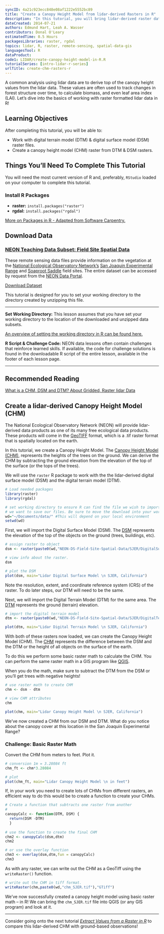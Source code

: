 ```yaml
---
syncID: 4a21c923ecc848e08af1222e5552bc89
title: "Create a Canopy Height Model from lidar-derived Rasters in R"
description: "In this tutorial, you will bring lidar-derived raster data (DSM and DTM) into R to create a canopy height model (CHM)."
dateCreated: 2014-07-21
authors: Edmund Hart, Leah A. Wasser
contributors: Donal O'Leary
estimatedTime: 0.5 Hours
packagesLibraries: raster, rgdal
topics: lidar, R, raster, remote-sensing, spatial-data-gis
languagesTool: R
dataProduct:
code1: LIDAR/create-canopy-height-model-in-R.R
tutorialSeries: [intro-lidar-r-series]
urlTitle: create-chm-rasters-r
---
```



A common analysis using lidar data are to derive top of the canopy height values 
from the lidar data. These values are often used to track changes in forest 
structure over time, to calculate biomass, and even leaf area index (LAI). Let's 
dive into the basics of working with raster formatted lidar data in R! 

<div id="ds-objectives" markdown="1">

## Learning Objectives

After completing this tutorial, you will be able to:

* Work with digital terrain model (DTM) & digital surface model (DSM) raster files. 
* Create a canopy height model (CHM) raster from DTM & DSM rasters. 

 
## Things You’ll Need To Complete This Tutorial
You will need the most current version of R and, preferably, `RStudio` loaded 
on your computer to complete this tutorial.

### Install R Packages

* **raster:** `install.packages("raster")`
* **rgdal:** `install.packages("rgdal")`

<a href="https://www.neonscience.org/packages-in-r" target="_blank">More on Packages in R - Adapted from Software Carpentry.</a>

## Download Data
<h3> <a href="https://ndownloader.figshare.com/files/7907590"> NEON Teaching Data Subset: Field Site Spatial Data</a></h3>

These remote sensing data files provide information on the vegetation at the 
<a href="https://www.neonscience.org/" target="_blank"> National Ecological Observatory Network's</a> 
<a href="https://www.neonscience.org/field-sites/field-sites-map/SJER" target="_blank"> San Joaquin Experimental Range</a> 
and 
<a href="https://www.neonscience.org/field-sites/field-sites-map/SOAP" target="_blank"> Soaproot Saddle</a> 
field sites. The entire dataset can be accessed by request from the 
<a href="http://data.neonscience.org" target="_blank"> NEON Data Portal</a>.

<a href="https://ndownloader.figshare.com/files/7907590" class="link--button link--arrow">
Download Dataset</a>




This tutorial is designed for you to set your working directory to the directory
created by unzipping this file.

****

**Set Working Directory:** This lesson assumes that you have set your working 
directory to the location of the downloaded and unzipped data subsets. 

<a href="https://www.neonscience.org/set-working-directory-r" target="_blank"> An overview
of setting the working directory in R can be found here.</a>

**R Script & Challenge Code:** NEON data lessons often contain challenges that reinforce 
learned skills. If available, the code for challenge solutions is found in the
downloadable R script of the entire lesson, available in the footer of each lesson page.


***

## Recommended Reading
<a href="https://www.neonscience.org/chm-dsm-dtm-gridded-lidar-data" target="_blank">
What is a CHM, DSM and DTM? About Gridded, Raster lidar Data</a>

</div>

## Create a lidar-derived Canopy Height Model (CHM)

The National Ecological Observatory Network (NEON) will provide lidar-derived 
data products as one of its many free ecological data products. These products 
will come in the 
<a href="http://trac.osgeo.org/geotiff/" target="_blank">GeoTIFF</a> 
format, which is a .tif raster format that is spatially located on the earth. 

In this tutorial, we create a Canopy Height Model. The 
<a href="https://www.neonscience.org/chm-dsm-dtm-gridded-lidar-data" target="_blank">Canopy Height Model (CHM)</a>,
represents the heights of the trees on the ground. We can derive the CHM 
by subtracting the ground elevation from the elevation of the top of the surface 
(or the tops of the trees). 

We will use the `raster` R package to work with the the lidar-derived digital 
surface model (DSM) and the digital terrain model (DTM). 

```r

# Load needed packages
library(raster)
library(rgdal)

# set working directory to ensure R can find the file we wish to import and where
# we want to save our files. Be sure to move the download into your working directory!
wd="~/Documents/data/" #This will depend on your local environment
setwd(wd)
```

First, we will import the Digital Surface Model (DSM). The 
<a href="{{ base.url }}/chm-dsm-dtm-gridded-lidar-data" target="_blank">DSM</a>
represents the elevation of the top of the objects on the ground (trees, 
buildings, etc).

```r

# assign raster to object
dsm <- raster(paste0(wd,"NEON-DS-Field-Site-Spatial-Data/SJER/DigitalSurfaceModel/SJER2013_DSM.tif"))

# view info about the raster.
dsm

# plot the DSM
plot(dsm, main="Lidar Digital Surface Model \n SJER, California")

```

Note the resolution, extent, and coordinate reference system (CRS) of the raster. 
To do later steps, our DTM will need to be the same. 

Next, we will import the Digital Terrain Model (DTM) for the same area. The 
<a href="{{ base.url }}/chm-dsm-dtm-gridded-lidar-data" target="_blank">DTM</a>
represents the ground (terrain) elevation.

```r

# import the digital terrain model
dtm <- raster(paste0(wd,"NEON-DS-Field-Site-Spatial-Data/SJER/DigitalTerrainModel/SJER2013_DTM.tif"))

plot(dtm, main="Lidar Digital Terrain Model \n SJER, California")

```

With both of these rasters now loaded, we can create the Canopy Height Model 
(CHM). The 
<a href="{{ base.url }}/chm-dsm-dtm-gridded-lidar-data" target="_blank">CHM</a>
represents the difference between the DSM and the DTM or the height of all objects
on the surface of the earth. 

To do this we perform some basic raster math to calculate the CHM. You can 
perform the same raster math in a GIS program like 
<a href="http://www.qgis.org/en/site/" target="_blank">QGIS</a>.

When you do the math, make sure to subtract the DTM from the DSM or you'll get 
trees with negative heights!

```r

# use raster math to create CHM
chm <- dsm - dtm

# view CHM attributes
chm

plot(chm, main="Lidar Canopy Height Model \n SJER, California")

```

We've now created a CHM from our DSM and DTM. What do you notice about the 
canopy cover at this location in the San Joaquin Experimental Range? 

<div id="ds-challenge" markdown="1">
### Challenge: Basic Raster Math 

Convert the CHM from meters to feet. Plot it. 
</div>

```r
# conversion 1m = 3.28084 ft
chm_ft <- chm*3.28084

# plot 
plot(chm_ft, main="Lidar Canopy Height Model \n in feet")

```

If, in your work you need to create lots of CHMs from different rasters, an 
efficient way to do this would be to create a function to create your CHMs. 

```r
# Create a function that subtracts one raster from another
# 
canopyCalc <- function(DTM, DSM) {
  return(DSM -DTM)
  }
    
# use the function to create the final CHM
chm2 <- canopyCalc(dsm,dtm)
chm2

# or use the overlay function
chm3 <- overlay(dsm,dtm,fun = canopyCalc) 
chm3 

```

As with any raster, we can write out the CHM as a GeoTiff using the 
`writeRaster()` function. 

```r
# write out the CHM in tiff format. 
writeRaster(chm,paste0(wd,"chm_SJER.tif"),"GTiff")

```

We've now successfully created a canopy height model using basic raster math -- in 
R! We can bring the `chm_SJER.tif` file into QGIS (or any GIS program) and look 
at it. 

***

Consider going onto the next tutorial 
<a href="https://www.neonscience.org/extract-raster-values-R/" target="_blank">*Extract Values from a Raster in R*</a>
to compare this lidar-derived CHM with ground-based observations!

